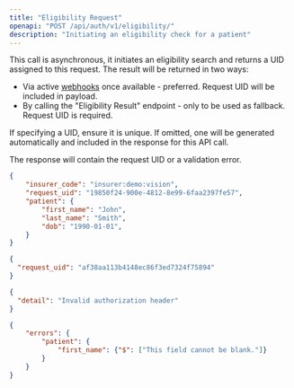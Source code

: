 ```yaml
---
title: "Eligibility Request"
openapi: "POST /api/auth/v1/eligibility/"
description: "Initiating an eligibility check for a patient"
---
```


This call is asynchronous, it initiates an eligibility search and returns a UID assigned to this request. The result will be returned in two ways:

- Via active [webhooks](https://provider.anagram.care/webhooks) once available - preferred. Request UID will be included in payload.
- By calling the "Eligibility Result" endpoint - only to be used as fallback. Request UID is required.

If specifying a UID, ensure it is unique. If omitted, one will be generated automatically and included in the response for this API call.

The response will contain the request UID or a validation error.

<RequestExample>

```json Request Example
{
	"insurer_code": "insurer:demo:vision",
	"request_uid": "19850f24-900e-4812-8e99-6faa2397fe57",
	"patient": {
		"first_name": "John",
		"last_name": "Smith",
		"dob": "1990-01-01",
	}
}
```

</RequestExample>

<ResponseExample>

```json Valid Request
{
  "request_uid": "af38aa113b4148ec86f3ed7324f75894"
}
```


```json Global Error
{
  "detail": "Invalid authorization header"
}
```


```json Field Error
{
    "errors": {
        "patient": {
            "first_name": {"$": ["This field cannot be blank."]}
        }
    }
}
```

</ResponseExample>